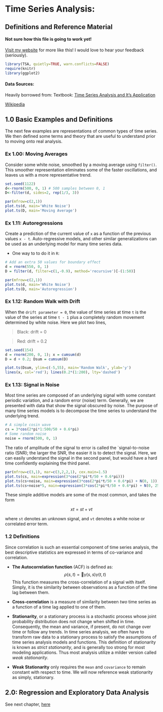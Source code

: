 Time Series Analysis: 
========================================================
## Definitions and Reference Material
#### Not sure how this file is going to work yet!

[Visit my website](http://www.rmdk.ca/projects]) for more like this! I would love to hear your feedback (seriously). 
```r
library(TSA, quietly=TRUE, warn.conflicts=FALSE)
require(knitr)
library(ggplot2)
```
#### Data Sources:
Heavily borrowed from:
Textbook: [Time Series Analysis and It's Application](http://books.google.ca/books/about/Time_Series_Analysis_and_Its_Application.html?id=ahdvcgAACAAJ&redir_esc=y)

[Wikipedia](http://en.wikipedia.org/wiki/Stationary_process)

1.0 Basic Examples and Definitions
------
The next few examples are representations of common types of time series. We then defined some terms and theory that are useful to understand prior to moving onto real analysis.

### Ex 1.00: Moving Averages

Consider some white noise, smoothed by a moving average using `filter()`. This smoother representation eliminates some of the faster oscillations, and leaves us with a more representative trend.

```r
set.seed(1122)
d<-rnorm(500, 0, 1) # 500 samples between 0, 1
D<-filter(d, sides=2, rep(1/3, 3))
```


```r
par(mfrow=c(2,1))
plot.ts(d, main='White Noise')
plot.ts(D, main='Moving Average')
```

### Ex 1.11: Autoregressions

Create a prediction of the current value of `x` as a function of the previous values `x - t`. Auto-regressive models, and other similar generalizations can be used as an underlying model for many time series data.

* One way to to do it in `R`:

```r
# Add an extra 50 values for boundary effect
d = rnorm(550, 0, 1)
D = filter(d, filter=c(1,-0.9), method='recursive')[-(1:50)]
```

```r
par(mfrow=c(2,1))
plot.ts(d, main='White Noise')
plot.ts(D, main='Autoregression')

```
### Ex 1.12: Random Walk with Drift

When the `drift parameter = 0`, the value of time series at time `t` is the value of the series at time `t - 1` plus a completely random movement determined by white noise. Here we plot two lines, 

> Black: drift = 0

> Red: drift = 0.2

```r
set.seed(154)
d = rnorm(200, 0, 1); x = cumsum(d)
D = d + 0.2; Dsum = cumsum(D)
```

```r
plot.ts(Dsum, ylim=c(-5,55), main='Random Walk', ylab='y')
lines(x, col='red'); lines(0.2*(1:200), lty='dashed')
```
### Ex 1.13: Signal in Noise

Most time series are composed of an underlying signal with some constant periodic variation, and a random error (noise) term. Generally, we are presented with data that show the signal obscured by noise. The purpose of many time series models is to decompose the time series to understand the underlying trend.
```r
# A simple cosin wave
cs = 3*cos(2*pi*1:500/50 + 0.6*pi)
# Some random noise
noise = rnorm(500, 0, 1)
```
The ratio of amplitude of the signal to error is called the `signal-to-noise ratio (SNR); the larger the SNR, the easier it is to detect the signal. Here, we can easily understand the signal in the second panel, but would have a hard time confidently explaining the third panel.
```r
par(mfrow=c(3,1), mar=c(3,2,2,1), cex.main=1.5)
plot.ts(cs, main=expression(3*cos(2*pi*t/50 + 0.6*pi)))
plot.ts(cs+noise, main=expression(3*cos(2*pi*t/50 + 0.6*pi) + N(0, 1)))
plot.ts(cs+noise*5, main=expression(3*cos(2*pi*t/50 + 0.6*pi) + N(0, 25)))
```

These simple additive models are some of the most common, and takes the form

$$xt = st + vt$$

where `st` denotes an unknown signal, and `vt` denotes a white noise or correlated error term.

### 1.2 Definitions

Since correlation is such an essential component of time series analysis, the best descriptive statistics are expressed in terms of co-variance and correlation.

* __The Autocorrelation function__ (ACF) is defined as:
$$ρ(s,t) = 􏰿γ(s,s)γ(t,t)$$
This function measures the cross-correlation of a signal with itself. Simply, it is the similarity between observations as a function of the time lag between them.

* __Cross-correlation__ is a measure of similarity between _two_ time series as a function of a time lag applied to one of them.

* __Stationarity__,  or a stationary process is a stochastic process whose joint probability distribution does not change when shifted in time. Consequently, the mean and variance, if present, do not change over time or follow any trends. In time series analysis, we often have to transform raw data to a stationary process to satisfy the assumptions of time series analysis models and functions. This definition of stationarity is known as _strict stationarity_, and is generally too strong for most modeling applications. Thus most analysis utilize a milder version called _weak stationarity_.

* __Weak Stationarity__ only requires the `mean` and `covariance` to remain constant with respect to time. We will now reference weak stationarity as simply, stationary.

## 2.0: Regression and Exploratory Data Analysis

See next chapter, [here]()
